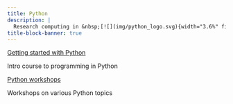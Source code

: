```yaml
---
title: Python
description: |
  Research computing in &nbsp;[![](img/python_logo.svg){width="3.6%" fig-alt="noshadow"}](https://www.python.org/)
title-block-banner: true
---
```


:::{layout="[[5, 5], [5, 5]]"}

:::{.card2 .mb-3}

:::{.card-body2}

[Getting started with Python](top_intro.qmd){.card-title2 .stretched-link}

[Intro course to programming in Python]{.text-muted}

:::

:::

:::{.card2 .mb-3}

:::{.card-body2}

[Python workshops](top_workshops.qmd){.card-title2 .stretched-link}

[Workshops on various Python topics]{.text-muted}

:::

:::

::::

